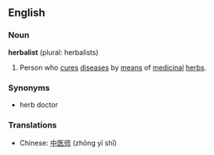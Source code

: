 == English ==

===Noun===

'''herbalist''' (plural: herbalists)

#Person who [[cure]]s [[disease]]s by [[means]] of [[medicinal]] [[herb]]s.


===Synonyms===

*herb doctor


===Translations===
*Chinese: [[中医师]] (zhōng yī shī)